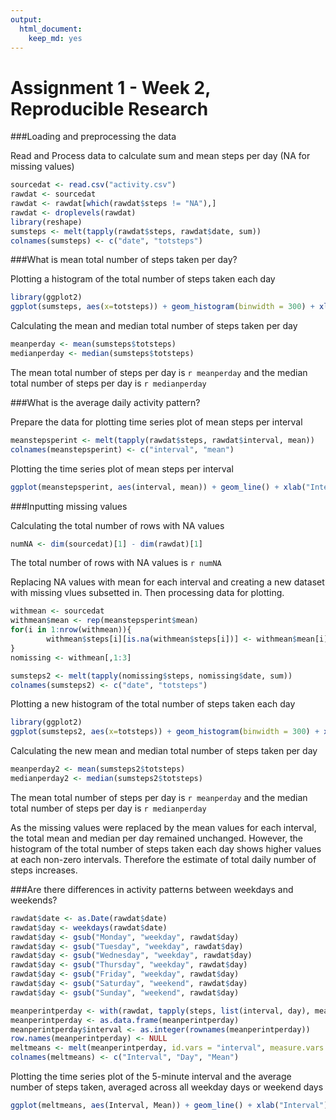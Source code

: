 ```yaml
---
output:
  html_document:
    keep_md: yes
---
```

Assignment 1 - Week 2, Reproducible Research
========================================================

###Loading and preprocessing the data

Read and Process data to calculate sum and mean steps per day (NA for missing values)

```r
sourcedat <- read.csv("activity.csv")
rawdat <- sourcedat
rawdat <- rawdat[which(rawdat$steps != "NA"),]
rawdat <- droplevels(rawdat)
library(reshape)
sumsteps <- melt(tapply(rawdat$steps, rawdat$date, sum))
colnames(sumsteps) <- c("date", "totsteps")
```

###What is mean total number of steps taken per day?

Plotting a histogram of the total number of steps taken each day

```r
library(ggplot2)
ggplot(sumsteps, aes(x=totsteps)) + geom_histogram(binwidth = 300) + xlab("Total Steps") + ylab("Count")
```

Calculating the mean and median total number of steps taken per day

```r
meanperday <- mean(sumsteps$totsteps)
medianperday <- median(sumsteps$totsteps)
```

The mean total number of steps per day is `r meanperday` and the median total number of steps per day is `r medianperday`

###What is the average daily activity pattern?

Prepare the data for plotting time series plot of mean steps per interval

```r
meanstepsperint <- melt(tapply(rawdat$steps, rawdat$interval, mean))
colnames(meanstepsperint) <- c("interval", "mean")
```

Plotting the time series plot of mean steps per  interval
```r
ggplot(meanstepsperint, aes(interval, mean)) + geom_line() + xlab("Interval") + ylab("Number of Steps")
```

###Inputting missing values

Calculating the total number of rows with NA values
```r
numNA <- dim(sourcedat)[1] - dim(rawdat)[1]
```

The total number of rows with NA values is `r numNA`

Replacing NA values with mean for each interval and creating a new dataset with missing vlues subsetted in. Then processing data for plotting.


```r
withmean <- sourcedat
withmean$mean <- rep(meanstepsperint$mean)
for(i in 1:nrow(withmean)){
        withmean$steps[i][is.na(withmean$steps[i])] <- withmean$mean[i]
}
nomissing <- withmean[,1:3]

sumsteps2 <- melt(tapply(nomissing$steps, nomissing$date, sum))
colnames(sumsteps2) <- c("date", "totsteps")
```

Plotting a new histogram of the total number of steps taken each day

```r
library(ggplot2)
ggplot(sumsteps2, aes(x=totsteps)) + geom_histogram(binwidth = 300) + xlab("Total Steps") + ylab("Count")
```

Calculating the new mean and median total number of steps taken per day

```r
meanperday2 <- mean(sumsteps2$totsteps)
medianperday2 <- median(sumsteps2$totsteps)
```

The mean total number of steps per day is `r meanperday` and the median total number of steps per day is `r medianperday`

As the missing values were replaced by the mean values for each interval, the total mean and median per day remained unchanged. However, the histogram of the total number of steps taken each day shows higher values at each non-zero intervals. Therefore the estimate of total daily number of steps increases.

###Are there differences in activity patterns between weekdays and weekends?

```r
rawdat$date <- as.Date(rawdat$date)
rawdat$day <- weekdays(rawdat$date)
rawdat$day <- gsub("Monday", "weekday", rawdat$day)
rawdat$day <- gsub("Tuesday", "weekday", rawdat$day)
rawdat$day <- gsub("Wednesday", "weekday", rawdat$day)
rawdat$day <- gsub("Thursday", "weekday", rawdat$day)
rawdat$day <- gsub("Friday", "weekday", rawdat$day)
rawdat$day <- gsub("Saturday", "weekend", rawdat$day)
rawdat$day <- gsub("Sunday", "weekend", rawdat$day)

meanperintperday <- with(rawdat, tapply(steps, list(interval, day), mean))
meanperintperday <- as.data.frame(meanperintperday)
meanperintperday$interval <- as.integer(rownames(meanperintperday))
row.names(meanperintperday) <- NULL
meltmeans <- melt(meanperintperday, id.vars = "interval", measure.vars = c("weekday", "weekend"))
colnames(meltmeans) <- c("Interval", "Day", "Mean")
```

Plotting the time series plot of the 5-minute interval and the average number of steps taken, averaged across all weekday days or weekend days

```r
ggplot(meltmeans, aes(Interval, Mean)) + geom_line() + xlab("Interval") + ylab("Number of Steps") + facet_grid(Day ~ .)
```

